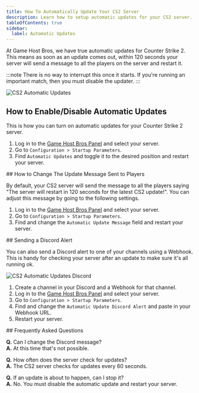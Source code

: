 ```yaml
---
title: How To Automatically Update Your CS2 Server
description: Learn how to setup automatic updates for your CS2 server.
tableOfContents: true
sidebar:
  label: Automatic Updates
---
```


At Game Host Bros, we have true automatic updates for Counter Strike 2. This means as soon as an update comes out, within 120 seconds your server will send a message to all the players on the server and restart it.

:::note
There is no way to interrupt this once it starts. If you're running an important match, then you must disable the updater.
:::

![CS2 Automatic Updates](../../../../assets/guide-images/cs2-auto-updates.png)

## How to Enable/Disable Automatic Updates

This is how you can turn on automatic updates for your Counter Strike 2 server.
<Steps>
1. Log in to the [Game Host Bros Panel](https://panel.gamehostbros.com/) and select your server.
2. Go to `Configuration > Startup Parameters`.
3. Find `Automatic Updates` and toggle it to the desired position and restart your server.
</Steps>
## How to Change The Update Message Sent to Players

By default, your CS2 server will send the message to all the players saying "The server will restart in 120 seconds for the latest CS2 update!". You can adjust this message by going to the following settings.
<Steps>
1. Log in to the [Game Host Bros Panel](https://panel.gamehostbros.com/) and select your server.
2. Go to `Configuration > Startup Parameters`.
3. Find and change the `Automatic Update Message` field and restart your server.
</Steps>
## Sending a Discord Alert

You can also send a Discord alert to one of your channels using a Webhook. This is handy for checking your server after an update to make sure it's all running ok.

![CS2 Automatic Updates Discord](../../../../assets/guide-images/cs2-auto-updates-discord.png)
<Steps>
1. Create a channel in your Discord and a Webhook for that channel.
2. Log in to the [Game Host Bros Panel](https://panel.gamehostbros.com/) and select your server.
3. Go to `Configuration > Startup Parameters`.
4. Find and change the `Automatic Update Discord Alert` and paste in your Webhook URL.
5. Restart your server.
</Steps>
## Frequently Asked Questions

**Q.** Can I change the Discord message?  
**A.** At this time that's not possible.

**Q.** How often does the server check for updates?  
**A.** The CS2 server checks for updates every 60 seconds.

**Q.** If an update is about to happen, can I stop it?  
**A.** No. You must disable the automatic update and restart your server.
